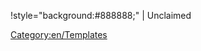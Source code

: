 <includeonly>!style="background:#888888;" | Unclaimed</includeonly>
<noinclude>[[Category:en/Templates]]</noinclude>